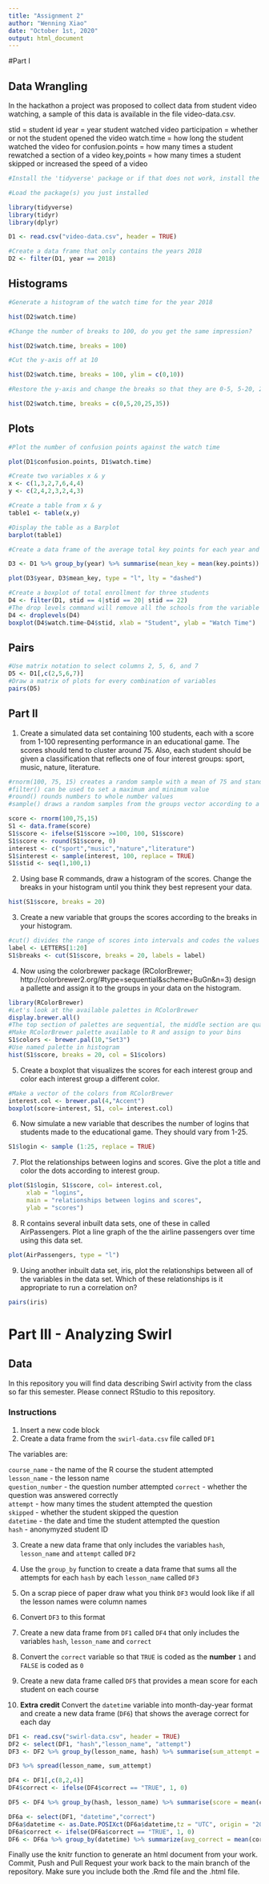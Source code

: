 ```yaml
---
title: "Assignment 2"
author: "Wenning Xiao"
date: "October 1st, 2020"
output: html_document
---
```

#Part I

## Data Wrangling
In the hackathon a project was proposed to collect data from student video watching, a sample of this data is available in the file video-data.csv.

stid = student id
year = year student watched video
participation = whether or not the student opened the video
watch.time = how long the student watched the video for
confusion.points = how many times a student rewatched a section of a video
key,points = how many times a student skipped or increased the speed of a video

```r
#Install the 'tidyverse' package or if that does not work, install the 'dplyr' and 'tidyr' packages.

#Load the package(s) you just installed

library(tidyverse)
library(tidyr)
library(dplyr)

D1 <- read.csv("video-data.csv", header = TRUE)

#Create a data frame that only contains the years 2018
D2 <- filter(D1, year == 2018)
```

## Histograms
```r
#Generate a histogram of the watch time for the year 2018

hist(D2$watch.time)

#Change the number of breaks to 100, do you get the same impression?

hist(D2$watch.time, breaks = 100)

#Cut the y-axis off at 10

hist(D2$watch.time, breaks = 100, ylim = c(0,10))

#Restore the y-axis and change the breaks so that they are 0-5, 5-20, 20-25, 25-35

hist(D2$watch.time, breaks = c(0,5,20,25,35))

```

## Plots
```r
#Plot the number of confusion points against the watch time

plot(D1$confusion.points, D1$watch.time)

#Create two variables x & y
x <- c(1,3,2,7,6,4,4)
y <- c(2,4,2,3,2,4,3)

#Create a table from x & y
table1 <- table(x,y)

#Display the table as a Barplot
barplot(table1)

#Create a data frame of the average total key points for each year and plot the two against each other as a lines

D3 <- D1 %>% group_by(year) %>% summarise(mean_key = mean(key.points))

plot(D3$year, D3$mean_key, type = "l", lty = "dashed")

#Create a boxplot of total enrollment for three students
D4 <- filter(D1, stid == 4|stid == 20| stid == 22)
#The drop levels command will remove all the schools from the variable with no data  
D4 <- droplevels(D4)
boxplot(D4$watch.time~D4$stid, xlab = "Student", ylab = "Watch Time")
```
## Pairs
```r
#Use matrix notation to select columns 2, 5, 6, and 7
D5 <- D1[,c(2,5,6,7)]
#Draw a matrix of plots for every combination of variables
pairs(D5)
```
## Part II

1. Create a simulated data set containing 100 students, each with a score from 1-100 representing performance in an educational game. The scores should tend to cluster around 75. Also, each student should be given a classification that reflects one of four interest groups: sport, music, nature, literature.

```r
#rnorm(100, 75, 15) creates a random sample with a mean of 75 and standard deviation of 15
#filter() can be used to set a maximum and minimum value
#round() rounds numbers to whole number values
#sample() draws a random samples from the groups vector according to a uniform distribution

score <- rnorm(100,75,15)
S1 <- data.frame(score)
S1$score <- ifelse(S1$score >=100, 100, S1$score)
S1$score <- round(S1$score, 0)
interest <- c("sport","music","nature","literature")
S1$interest <- sample(interest, 100, replace = TRUE)
S1$stid <- seq(1,100,1)
```

2. Using base R commands, draw a histogram of the scores. Change the breaks in your histogram until you think they best represent your data.

```r
hist(S1$score, breaks = 20)
```


3. Create a new variable that groups the scores according to the breaks in your histogram.

```r
#cut() divides the range of scores into intervals and codes the values in scores according to which interval they fall. We use a vector called `letters` as the labels, `letters` is a vector made up of the letters of the alphabet.
label <- LETTERS[1:20]
S1$breaks <- cut(S1$score, breaks = 20, labels = label)
```

4. Now using the colorbrewer package (RColorBrewer; http://colorbrewer2.org/#type=sequential&scheme=BuGn&n=3) design a pallette and assign it to the groups in your data on the histogram.

```r
library(RColorBrewer)
#Let's look at the available palettes in RColorBrewer
display.brewer.all()
#The top section of palettes are sequential, the middle section are qualitative, and the lower section are diverging.
#Make RColorBrewer palette available to R and assign to your bins
S1$colors <- brewer.pal(10,"Set3")
#Use named palette in histogram
hist(S1$score, breaks = 20, col = S1$colors)
```


5. Create a boxplot that visualizes the scores for each interest group and color each interest group a different color.

```r
#Make a vector of the colors from RColorBrewer
interest.col <- brewer.pal(4,"Accent")
boxplot(score~interest, S1, col= interest.col)
```


6. Now simulate a new variable that describes the number of logins that students made to the educational game. They should vary from 1-25.

```r
S1$login <- sample (1:25, replace = TRUE)
```

7. Plot the relationships between logins and scores. Give the plot a title and color the dots according to interest group.

```r
plot(S1$login, S1$score, col= interest.col,
     xlab = "logins",
     main = "relationships between logins and scores",
     ylab = "scores")
```


8. R contains several inbuilt data sets, one of these in called AirPassengers. Plot a line graph of the the airline passengers over time using this data set.

```r
plot(AirPassengers, type = "l")
```


9. Using another inbuilt data set, iris, plot the relationships between all of the variables in the data set. Which of these relationships is it appropriate to run a correlation on? 

```r
pairs(iris)
```

# Part III - Analyzing Swirl

## Data 

In this repository you will find data describing Swirl activity from the class so far this semester. Please connect RStudio to this repository.

### Instructions
  
1. Insert a new code block
2. Create a data frame from the `swirl-data.csv` file called `DF1`

The variables are:

`course_name` - the name of the R course the student attempted  
`lesson_name` - the lesson name  
`question_number` - the question number attempted
`correct` - whether the question was answered correctly  
`attempt` - how many times the student attempted the question  
`skipped` - whether the student skipped the question  
`datetime` - the date and time the student attempted the question  
`hash` - anonymyzed student ID  

3. Create a new data frame that only includes the variables `hash`, `lesson_name` and `attempt` called `DF2`

4. Use the `group_by` function to create a data frame that sums all the attempts for each `hash` by each `lesson_name` called `DF3`

5. On a scrap piece of paper draw what you think `DF3` would look like if all the lesson names were column names

6. Convert `DF3` to this format  

7. Create a new data frame from `DF1` called `DF4` that only includes the variables `hash`, `lesson_name` and `correct`

8. Convert the `correct` variable so that `TRUE` is coded as the **number** `1` and `FALSE` is coded as `0`  

9. Create a new data frame called `DF5` that provides a mean score for each student on each course

10. **Extra credit** Convert the `datetime` variable into month-day-year format and create a new data frame (`DF6`) that shows the average correct for each day

```r
DF1 <- read.csv("swirl-data.csv", header = TRUE)
DF2 <- select(DF1, "hash","lesson_name", "attempt")
DF3 <- DF2 %>% group_by(lesson_name, hash) %>% summarise(sum_attempt = sum(attempt))

DF3 %>% spread(lesson_name, sum_attempt)

DF4 <- DF1[,c(8,2,4)]
DF4$correct <- ifelse(DF4$correct == "TRUE", 1, 0)

DF5 <- DF4 %>% group_by(hash, lesson_name) %>% summarise(score = mean(correct))

DF6a <- select(DF1, "datetime","correct")
DF6a$datetime <- as.Date.POSIXct(DF6a$datetime,tz = "UTC", origin = "2000-01-01")
DF6a$correct <- ifelse(DF6a$correct == "TRUE", 1, 0)
DF6 <- DF6a %>% group_by(datetime) %>% summarize(avg_correct = mean(correct))
```

Finally use the knitr function to generate an html document from your work. Commit, Push and Pull Request your work back to the main branch of the repository. Make sure you include both the .Rmd file and the .html file. 
